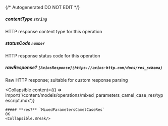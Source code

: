 {/* Autogenerated DO NOT EDIT  */}

##### **contentType** `string`
HTTP response content type for this operation

##### **statusCode** `number`
HTTP response status code for this operation

##### **rawResponse?** `[AxiosResponse](https://axios-http.com/docs/res_schema)`
Raw HTTP response; suitable for custom response parsing

<Collapsible
    content={() => import('/content/models/operations/mixed_parameters_camel_case_res/typescript.mdx')}
>
    ##### **res?** `MixedParametersCamelCaseRes`
    OK
    <Collapsible.Break/>
</Collapsible>

